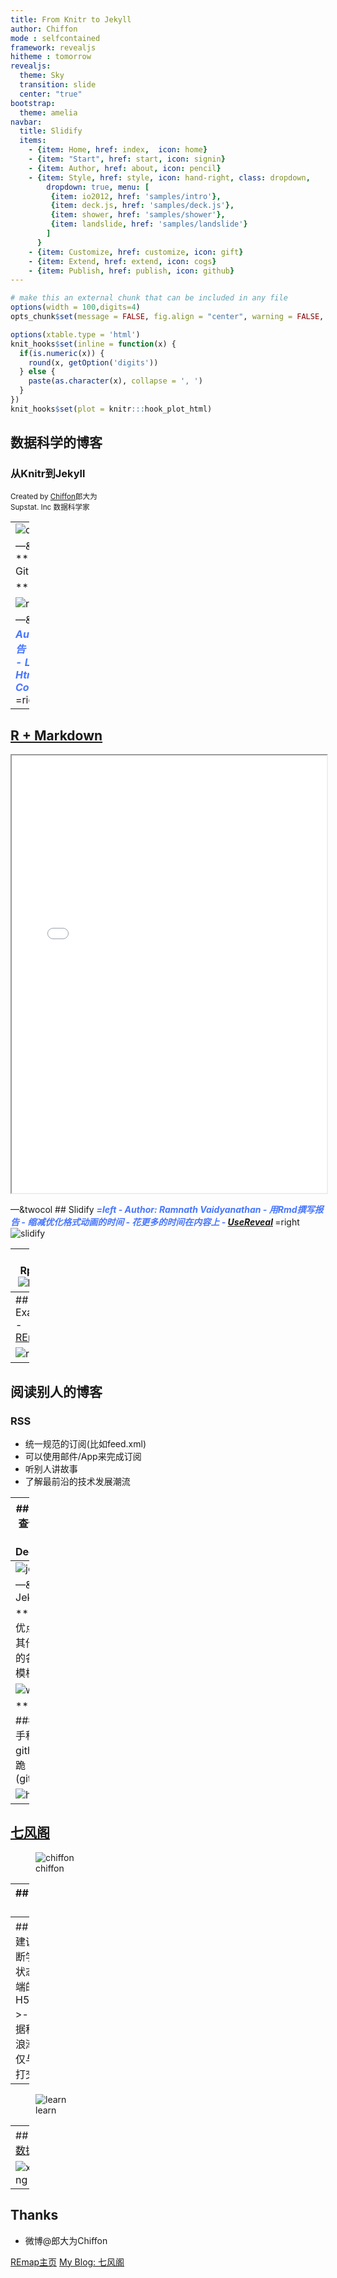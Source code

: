 ---
title: From Knitr to Jekyll
author: Chiffon
mode : selfcontained
framework: revealjs
hitheme : tomorrow
revealjs:
  theme: Sky
  transition: slide
  center: "true"
bootstrap:
  theme: amelia
navbar:
  title: Slidify
  items: 
    - {item: Home, href: index,  icon: home}
    - {item: "Start", href: start, icon: signin}
    - {item: Author, href: about, icon: pencil}
    - {item: Style, href: style, icon: hand-right, class: dropdown, 
        dropdown: true, menu: [
         {item: io2012, href: 'samples/intro'},
         {item: deck.js, href: 'samples/deck.js'},
         {item: shower, href: 'samples/shower'},
         {item: landslide, href: 'samples/landslide'}
        ]
      }
    - {item: Customize, href: customize, icon: gift}
    - {item: Extend, href: extend, icon: cogs}
    - {item: Publish, href: publish, icon: github}
---

```{r setup, include=FALSE,echo = F, message = F, warning = F, tidy = F}
# make this an external chunk that can be included in any file
options(width = 100,digits=4)
opts_chunk$set(message = FALSE, fig.align = "center", warning = FALSE, comment = NA, dpi = 100, tidy = FALSE, fig.width=8,fig.height=5,cache = FALSE)

options(xtable.type = 'html')
knit_hooks$set(inline = function(x) {
  if(is.numeric(x)) {
    round(x, getOption('digits'))
  } else {
    paste(as.character(x), collapse = ', ')
  }
})
knit_hooks$set(plot = knitr:::hook_plot_html)

```

<style>

.title-slide {
  background-color: #e2e2e2;
}

.title-slide hgroup > h1{
  font-family: 'Oswald', '微软雅黑';
  color: #202020;
}

.title-slide hgroup > h2{
  font-family: 'Signika Negative', 'Calibri', '微软雅黑';
  color: #202020;
}

.reveal {font-family: 'Signika Negative', 'Calibri', '微软雅黑';
  color: #202020;
}

strong{
 color: #4876FF;
}
</style>

## 数据科学的博客
### 从Knitr到Jekyll
<small> Created by [Chiffon](http://chiffon.gitcafe.io)郎大为</small><br/>
<small>Supstat. Inc 数据科学家</small>
<script src="./libraries/jquery.min.js"></script>
<script>
			document.write( '<link rel="stylesheet" href="libraries/frameworks/revealjs/css/print/' + ( window.location.search.match( /print-pdf/gi ) ? 'pdf' : 'paper' ) + '.css" type="text/css" media="print">' );
		</script>


---
![ds](pic/ds.png)
<small><datacamp.com></small>

---&twocol
## Road Map
***=left
>- Knitr
>- Git & Github
>- RSS
>- Jekyll

***=right

![roadmap](pic/roadmap.png)

---&twocol
## Knitr
***=left
- Author: 谢益辉
- 可重复报告
- 论文,博客,报告
- 包含
    - Latex
    - Markdown
    - Html
    - Code(R,Python,Ruby,C,...)
***=right
![knitr](pic/Knitr.png)

---

## <a href='pic/rmarkdown-cheatsheet.pdf' target="_blank">R + Markdown</a>

<iframe src="pic/rmarkdown-cheatsheet.pdf" width='100%' height='700px' ></iframe>

---&twocol
## Slidify
***=left
- Author: Ramnath Vaidyanathan
- 用Rmd撰写报告
- 缩减优化格式动画的时间
- 花更多的时间在内容上
- [UseReveal](http://chiffon.gitcafe.io/2015/05/08/RevealJS.html)
***=right
![slidify](pic/slidify.png)


---
## Rpubs
![Rpub](pic/rpubs.png)


---&twocol
## Git 
***=left

- 版本管理工具
- Git三板斧:
  - add
  - commit
  - push

***=right
![git](pic/git.png)

---&twocol
## Github
***=left
- 多人代码协作
- 以Git为基础
- 最新,最高端的开源项目
  - Spark, Hadoop, Docker,..

***=right
![github](pic/github.png)


---
## Example
- [REmap](https://github.com/lchiffon/REmap)

![remap](pic/remapgithub.png)

---
## 阅读别人的博客
### RSS
- 统一规范的订阅(比如feed.xml)
- 可以使用邮件/App来完成订阅
- 听别人讲故事
- 了解最前沿的技术发展潮流

---
## 了解前沿
- 查询我订阅文章中的Deeplearning

![ino](pic/inoreader.png)


---&twocol
## 构建自己的博客
***=left
- [Jekyll](http://jekyll.bootcss.com/)
  - 用Knitr撰写文章
  - 用Jekyll生成静态网页
  - 使用github部署到网络
***=right
![Jekyll](pic/Jekyll.png)

---
![jekyll](pic/jekyll2.png)

---&twocol
## Jekyll

***=left
### 优点
- 免费
- 其他Blogger的各种不同的模板

![wordpress](pic/wordpress.jpg)

***=right
### 缺点
- 上手稍复杂
- github有可能跪(gitcafe.com)

![hexo](pic/hexo.png)


---
## [七风阁](http://lchiffon.github.com/)

![chiffon](pic/chiffon.png)

---
## [REmap主页](http://lchiffon.github.com/REmap)

![home](pic/home.png)


--- &vertical
## 进一步个性化
![blog](pic/blog.png)

***
![duoshuo](pic/duoshuo.png)

***
![google](pic/google.png)


---
## 收获&建议
>- 不断学习的状态
>- 前端的能力
  - H5,REmap
>- 跟上数据科学的浪潮
>- 不仅与数据打交道

---
![learn](pic/learn.png)

---
## [雪晴数据网](http://xueqing.cc)

![xueqing](pic/xueqing.png)

---
## Thanks
- 微博@郎大为Chiffon

[REmap主页](http://lchiffon.github.com/REmap)
[My Blog: 七风阁](http://lchiffon.github.io)
<script>
$('ul.incremental li').addClass('fragment')
</script>